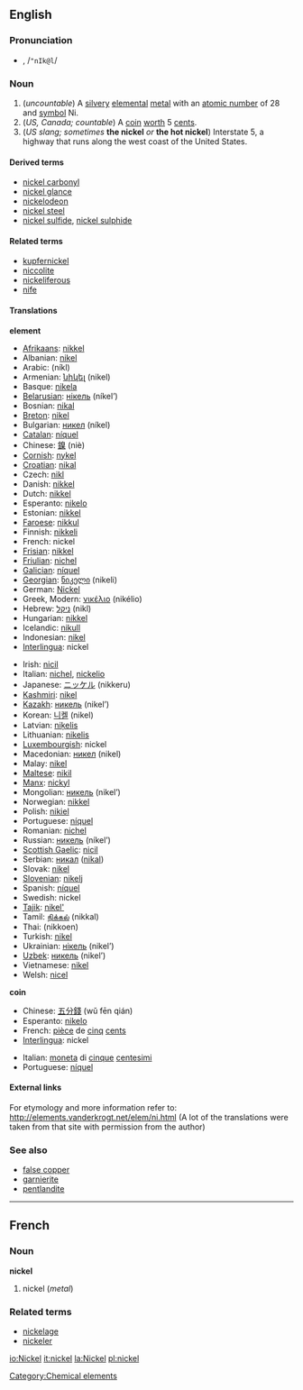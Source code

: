 {{See|Nickel}}
==English==
{{elements|Ni|cobalt|Co|copper|Cu}}
=== Pronunciation ===
*{{IPAchar|nĭk'əl, /ˈnɪkəl/}}, /<tt>"nIk@l</tt>/

=== Noun ===
{{en-noun-reg-both}}

#(''uncountable'') A [[silvery]] [[elemental]] [[metal]] with an [[atomic number]] of 28 and [[symbol]] Ni.
#(''US, Canada; countable'') A [[coin]] [[worth]] 5 [[cent]]s.
#(''US slang; sometimes'' '''the nickel''' ''or'' '''the hot nickel''') Interstate 5, a highway that runs along the west coast of the United States.

====Derived terms====
*[[nickel carbonyl]]
*[[nickel glance]]
*[[nickelodeon]]
*[[nickel steel]]
*[[nickel sulfide]], [[nickel sulphide]]

====Related terms====
*[[kupfernickel]]<!--related, not derived, because this comes from German and is derived from the German word "Nickel", meaning nickel-->
*[[niccolite]]
*[[nickeliferous]]
*[[nife]]

==== Translations ====
'''element'''
{{top}}
*[[Afrikaans]]: [[nikkel]]
*Albanian: [[nikel]]
*Arabic: {{ARchar|[[نيكل]]}} (níkl) {{m}}
*Armenian: [[նիկել]] (nikel)
*Basque: [[nikela]]
*[[Belarusian]]: [[нiкель]] (níkel’) {{m}}
*Bosnian: [[nikal]]
*[[Breton]]: [[nikel]] {{m}}
*Bulgarian: [[никел]] (níkel) {{m}}
*[[Catalan]]: [[níquel]] {{m}}
*Chinese: [[鎳]] (niè)
*[[Cornish]]: [[nykel]]
*[[Croatian]]: [[nikal]]
*Czech: [[nikl]]
*Danish: [[nikkel]]
*Dutch: [[nikkel]] {{n}}
*Esperanto: [[nikelo]]
*Estonian: [[nikkel]]
*[[Faroese]]: [[nikkul]]
*Finnish: [[nikkeli]]
*French: nickel {{m}}
*[[Frisian]]: [[nikkel]]
*[[Friulian]]: [[nichel]]
*[[Galician]]: [[níquel]]
*[[Georgian]]: [[ნიკელი]] (nikeli)
*German: [[Nickel]] {{n}}
*Greek, Modern: [[νικέλιο]] (nikélio) {{n}}
*Hebrew: [[ניקל]] (nikl)
*Hungarian: [[nikkel]]
*Icelandic: [[nikull]]
*Indonesian: [[nikel]]
*[[Interlingua]]: nickel
{{mid}}
*Irish: [[nicil]]
*Italian: [[nichel]], [[nickelio]] {{m}}
*Japanese: [[ニッケル]] (nikkeru)
*[[Kashmiri]]: [[nikel]]
*[[Kazakh]]: [[никель]] (nikel’)
*Korean: [[니켈]] (nikel)
*Latvian: [[niķelis]]
*Lithuanian: [[nikelis]]
*[[Luxembourgish]]: nickel
*Macedonian: [[никел]] (nikel) {{m}}
*Malay: [[nikel]]
*[[Maltese]]: [[nikil]]
*[[Manx]]: [[nickyl]]
*Mongolian: [[никель]] (nikel’)
*Norwegian: [[nikkel]]
*Polish:  [[nikiel]] {{m}}
*Portuguese: [[níquel]] {{m}}
*Romanian: [[nichel]] {{n}}
*Russian: [[никель]] (níkel’) {{m}}
*[[Scottish Gaelic]]: [[nicil]]
*Serbian: [[никал]] ([[nikal]]) {{m}}
*Slovak: [[nikel]]
*[[Slovenian]]: [[nikelj]]
*Spanish: [[níquel]] {{m}}
*Swedish: nickel
*[[Tajik]]: [[nikel']]
*Tamil: [[நிக்கல்]] (nikkal)
*Thai: {{THchar|[[นิกเกิล]]}} (nikkoen)
*Turkish: [[nikel]]
*Ukrainian: [[нiкель]] (nikel’) {{m}}
*[[Uzbek]]: [[никель]] (nikel’)
*Vietnamese: [[nikel]]
*Welsh: [[nicel]]
{{bottom}}

'''coin'''
{{top}}
*Chinese: [[五分錢]] (wǔ fēn qián)
*Esperanto: [[nikelo]]
*French: [[pièce]] de [[cinq]] [[cent]]s {{f}}
*[[Interlingua]]: nickel
{{mid}}
*Italian: [[moneta]] di [[cinque]] [[centesimi]] {{f}}
*Portuguese: [[níquel]] {{m}}
{{bottom}}

====External links====
For etymology and more information refer to:
http://elements.vanderkrogt.net/elem/ni.html
(A lot of the translations were taken from that site with permission from the author)

===See also===
*[[false copper]]
*[[garnierite]]
*[[pentlandite]]

----
==French==
===Noun===
'''nickel''' {{m}}

#nickel (''metal'')

===Related terms===
*[[nickelage]]
*[[nickeler]]

[[Category:Chemical elements]]

[[io:Nickel]]
[[it:nickel]]
[[la:Nickel]]
[[pl:nickel]]